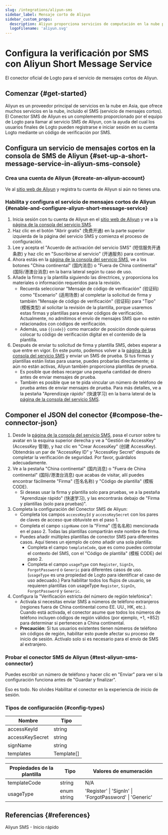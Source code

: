 ```yaml
---
slug: /integrations/aliyun-sms
sidebar_label: Mensaje corto de Aliyun
sidebar_custom_props:
  description: Aliyun proporciona servicios de computación en la nube para negocios en línea.
  logoFilename: 'aliyun.svg'
---
```



# Configura la verificación por SMS con Aliyun Short Message Service

El conector oficial de Logto para el servicio de mensajes cortos de Aliyun.

<GuideTip />

## Comenzar \{#get-started}

Aliyun es un proveedor principal de servicios en la nube en Asia, que ofrece muchos servicios en la nube, incluido el SMS (servicio de mensajes cortos). El Conector SMS de Aliyun es un complemento proporcionado por el equipo de Logto para llamar al servicio SMS de Aliyun, con la ayuda del cual los usuarios finales de Logto pueden registrarse e iniciar sesión en su cuenta Logto mediante un código de verificación por SMS.

## Configura un servicio de mensajes cortos en la consola de SMS de Aliyun \{#set-up-a-short-message-service-in-aliyun-sms-console}

### Crea una cuenta de Aliyun \{#create-an-aliyun-account}

Ve al [sitio web de Aliyun](https://cn.aliyun.com/) y registra tu cuenta de Aliyun si aún no tienes una.

### Habilita y configura el servicio de mensajes cortos de Aliyun \{#enable-and-configure-aliyun-short-message-service}

1. Inicia sesión con tu cuenta de Aliyun en el [sitio web de Aliyun](https://cn.aliyun.com/) y ve a la [página de la consola del servicio SMS](https://www.aliyun.com/product/sms).
2. Haz clic en el botón "Abrir gratis" (免费开通) en la parte superior izquierda de la página del servicio SMS y comienza el proceso de configuración.
3. Lee y acepta el "Acuerdo de activación del servicio SMS" (短信服务开通条款) y haz clic en "Suscribirse al servicio" (开通服务) para continuar.
4. Ahora estás en la [página de la consola del servicio SMS](https://dysms.console.aliyun.com/overview), ve a los botones "China continental" (国内消息) o "Fuera de China continental" (国际/港澳台消息) en la barra lateral según tu caso de uso.
5. Añade la firma y la plantilla siguiendo las directrices, y proporciona los materiales o información requeridos para la revisión.
   - Recuerda seleccionar "Mensaje de código de verificación" (验证码) como "Escenario" (适用场景) al completar la solicitud de firma y también "Mensaje de código de verificación" (验证码) para "Tipo" (模板类型) al solicitar la revisión de la plantilla, porque usaremos estas firmas y plantillas para enviar códigos de verificación. Actualmente, no admitimos el envío de mensajes SMS que no estén relacionados con códigos de verificación.
   - Además, usa `{{code}}` como marcador de posición donde quieras colocar tu código de verificación digital en el contenido de la plantilla.
6. Después de enviar tu solicitud de firma y plantilla SMS, debes esperar a que entre en vigor. En este punto, podemos volver a la [página de la consola del servicio SMS](https://dysms.console.aliyun.com/overview) y enviar un SMS de prueba. Si tus firmas y plantillas están listas para usarse, puedes probarlas directamente; si aún no están activas, Aliyun también proporciona plantillas de prueba.
   - Es posible que debas recargar una pequeña cantidad de dinero antes de enviar mensajes de prueba.
   - También es posible que se te pida vincular un número de teléfono de prueba antes de enviar mensajes de prueba. Para más detalles, ve a la pestaña "Aprendizaje rápido" (快速学习) en la barra lateral de la [página de la consola del servicio SMS](https://dysms.console.aliyun.com/overview).

## Componer el JSON del conector \{#compose-the-connector-json}

1. Desde la [página de la consola del servicio SMS](https://dysms.console.aliyun.com/overview), pasa el cursor sobre tu avatar en la esquina superior derecha y ve a "Gestión de AccessKey" (AccessKey 管理), y haz clic en "Crear AccessKey" (创建 AccessKey). Obtendrás un par de "AccessKey ID" y "AccessKey Secret" después de completar la verificación de seguridad. Por favor, guárdalos adecuadamente.
2. Ve a la pestaña "China continental" (国内消息) o "Fuera de China continental" (国际/港澳台消息) que acabas de visitar, allí puedes encontrar fácilmente "Firma" (签名名称) y "Código de plantilla" (模板 CODE).
   - Si deseas usar la firma y plantilla solo para pruebas, ve a la pestaña "Aprendizaje rápido" (快速学习), y las encontrarás debajo de "Firma y plantillas (solo para pruebas)".
3. Completa la configuración del Conector SMS de Aliyun:
   - Completa los campos `accessKeyId` y `accessKeySecret` con los pares de claves de acceso que obtuviste en el paso 1.
   - Completa el campo `signName` con la "Firma" (签名名称) mencionada en el paso 2. Todas las plantillas compartirán este nombre de firma.
   - Puedes añadir múltiples plantillas de conector SMS para diferentes casos. Aquí tienes un ejemplo de cómo añadir una sola plantilla:
     - Completa el campo `templateCode`, que es como puedes controlar el contexto del SMS, con el "Código de plantilla" (模板 CODE) del paso 2.
     - Completa el campo `usageType` con `Register`, `SignIn`, `ForgotPassword` o `Generic` para diferentes casos de uso. (`usageType` es una propiedad de Logto para identificar el caso de uso adecuado.) Para habilitar todos los flujos de usuario, se requieren plantillas con usageType `Register`, `SignIn`, `ForgotPassword` y `Generic`.
4. Configura la "Verificación estricta del número de región telefónica":
   - Actívala si necesitas enviar SMS a números de teléfono extranjeros (regiones fuera de China continental como EE. UU., HK, etc.). Cuando está activada, el conector asume que todos los números de teléfono incluyen códigos de región válidos (por ejemplo, +1, +852) para determinar si pertenecen a China continental.
   - **Precaución**: Si tus usuarios existentes tienen números de teléfono sin códigos de región, habilitar esto puede afectar su proceso de inicio de sesión. Actívalo solo si es necesario para el envío de SMS al extranjero.

### Probar el conector SMS de Aliyun \{#test-aliyun-sms-connector}

Puedes escribir un número de teléfono y hacer clic en "Enviar" para ver si la configuración funciona antes de "Guardar y finalizar".

Eso es todo. No olvides <MainSiteUrl href="/connectors/sms-connectors/#enable-phone-number-sign-up-or-sign-in">Habilitar el conector en la experiencia de inicio de sesión</MainSiteUrl>.

### Tipos de configuración \{#config-types}

| Nombre          | Tipo       |
| --------------- | ---------- |
| accessKeyId     | string     |
| accessKeySecret | string     |
| signName        | string     |
| templates       | Template[] |

| Propiedades de la plantilla | Tipo        | Valores de enumeración                                  |
| --------------------------- | ----------- | ------------------------------------------------------- |
| templateCode                | string      | N/A                                                     |
| usageType                   | enum string | 'Register' \| 'SignIn' \| 'ForgotPassword' \| 'Generic' |

## Referencias \{#references}

<Url href="https://dysms.console.aliyun.com/quickstart">Aliyun SMS - Inicio rápido</Url>
